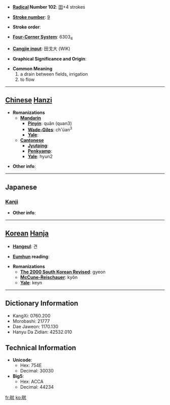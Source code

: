 * '''[[Wiktionary:Chinese radical index| Radical]] Number 102''': [[Wiktionary:Chinese radical index 田|田]]+4 strokes

* '''[[Wiktionary:Chinese total strokes index|Stroke number]]''': [[Wiktionary:Chinese total strokes index 9|9]]

* '''Stroke order''': 

* '''[[Wiktionary:Chinese four corner index|Four-Corner System]]''': 6303<sub>4</sub>

* '''[[Wiktionary:Chinese Cangjie index|Cangjie input]]''': 田戈大 (WIK)

* '''Graphical Significance and Origin''': 

* '''Common Meaning'''
*#a drain between fields, irrigation
*# to flow


----

== [[Chinese]] [[Hanzi]] ==

* '''Romanizations'''
** '''[[Mandarin]]'''
*** '''[[Pinyin]]''': quǎn (quan3)
*** '''[[Wade-Giles]]''': ch'üan<sup>3</sup>
*** '''[[Yale]]''': 
** '''[[Cantonese]]'''
*** '''[[Jyutping]]''':
*** '''[[Penkyamp]]''': 
*** '''[[Yale]]''': hyun2

* '''Other info''': 

----

==Japanese==
===[[Kanji]]===
{{kanji|on readings=[[けん]] (ken), [[てい]] (tei), [[きょう]] (kyō)
|kun readings=[[みぞ]] (mizo)
}}

* '''Other info''':  

----

== [[Korean]] [[Hanja]] ==

* '''[[Hangeul]]''': 견

* '''[[Eumhun]] reading''': 

* '''Romanizations'''
** '''[[The 2000 South Korean Revised Romanization|The 2000 South Korean Revised]]''': gyeon
** '''[[McCune-Reischauer]]''': kyŏn
** '''[[Yale]]''': keyn

----

== Dictionary Information ==

* KangXi: 0760.200
* Morobashi: 21777
* Dae Jaweon: 1170.130
* Hanyu Da Zidian: 42532.010

== Technical Information ==

* '''Unicode''':
** Hex: 754E
** Decimal: 30030
* '''Big5''':
** Hex: ACCA
** Decimal: 44234

[[fr:畎]]
[[ko:畎]]